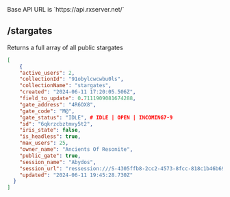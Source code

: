 
<Callout type="info">
    Base API URL is `https://api.rxserver.net/`
</Callout>

## /stargates
Returns a full array of all public stargates


```json filename="Example Response"
[
    {
    "active_users": 2,
    "collectionId": "91obylcwcwbu0ls",
    "collectionName": "stargates",
    "created": "2024-06-11 17:20:05.506Z",
    "field_to_update": 0.7111909081674288,
    "gate_address": "4R6OX8",
    "gate_code": "M@",
    "gate_status": "IDLE", # IDLE | OPEN | INCOMING7-9
    "id": "6qkrzcbztmvy5t2",
    "iris_state": false,
    "is_headless": true,
    "max_users": 25,
    "owner_name": "Ancients Of Resonite",
    "public_gate": true,
    "session_name": "Abydos",
    "session_url": "ressession:///S-4305ffb8-2cc2-4573-8fcc-818c1b46b699",
    "updated": "2024-06-11 19:45:28.730Z"
  }
]
```